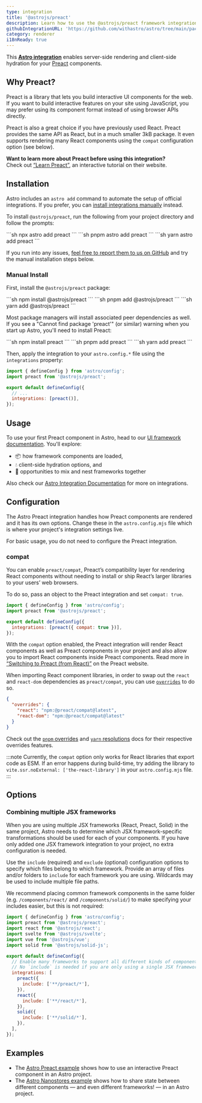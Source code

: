 ```yaml
---
type: integration
title: '@astrojs/preact'
description: Learn how to use the @astrojs/preact framework integration to extend component support in your Astro project.
githubIntegrationURL: 'https://github.com/withastro/astro/tree/main/packages/integrations/preact/'
category: renderer
i18nReady: true
---
```



This **[Astro integration][astro-integration]** enables server-side rendering and client-side hydration for your [Preact](https://preactjs.com/) components.

## Why Preact?

Preact is a library that lets you build interactive UI components for the web. If you want to build interactive features on your site using JavaScript, you may prefer using its component format instead of using browser APIs directly.

Preact is also a great choice if you have previously used React. Preact provides the same API as React, but in a much smaller 3kB package. It even supports rendering many React components using the `compat` configuration option (see below).

**Want to learn more about Preact before using this integration?**\
Check out [“Learn Preact”](https://preactjs.com/tutorial), an interactive tutorial on their website.

## Installation

Astro includes an `astro add` command to automate the setup of official integrations. If you prefer, you can [install integrations manually](#manual-install) instead.

To install `@astrojs/preact`, run the following from your project directory and follow the prompts:

<PackageManagerTabs>
  <Fragment slot="npm">
  ```sh
  npx astro add preact
  ```
  </Fragment>
  <Fragment slot="pnpm">
  ```sh
  pnpm astro add preact
  ```
  </Fragment>
  <Fragment slot="yarn">
  ```sh
  yarn astro add preact
  ```
  </Fragment>
</PackageManagerTabs>

If you run into any issues, [feel free to report them to us on GitHub](https://github.com/withastro/astro/issues) and try the manual installation steps below.

### Manual Install

First, install the `@astrojs/preact` package:

<PackageManagerTabs>
  <Fragment slot="npm">
  ```sh
  npm install @astrojs/preact
  ```
  </Fragment>
  <Fragment slot="pnpm">
  ```sh
  pnpm add @astrojs/preact
  ```
  </Fragment>
  <Fragment slot="yarn">
  ```sh
  yarn add @astrojs/preact
  ```
  </Fragment>
</PackageManagerTabs>

Most package managers will install associated peer dependencies as well. If you see a "Cannot find package 'preact'" (or similar) warning when you start up Astro, you'll need to install Preact:

<PackageManagerTabs>
  <Fragment slot="npm">
  ```sh
  npm install preact
  ```
  </Fragment>
  <Fragment slot="pnpm">
  ```sh
  pnpm add preact
  ```
  </Fragment>
  <Fragment slot="yarn">
  ```sh
  yarn add preact
  ```
  </Fragment>
</PackageManagerTabs>

Then, apply the integration to your `astro.config.*` file using the `integrations` property:

```js title="astro.config.mjs" ins={2} ins="preact()"
import { defineConfig } from 'astro/config';
import preact from '@astrojs/preact';

export default defineConfig({
  // ...
  integrations: [preact()],
});
```

## Usage

To use your first Preact component in Astro, head to our [UI framework documentation][astro-ui-frameworks]. You'll explore:

* 📦 how framework components are loaded,
* 💧 client-side hydration options, and
* 🤝 opportunities to mix and nest frameworks together

Also check our [Astro Integration Documentation][astro-integration] for more on integrations.

## Configuration

The Astro Preact integration handles how Preact components are rendered and it has its own options. Change these in the `astro.config.mjs` file which is where your project's integration settings live.

For basic usage, you do not need to configure the Preact integration.

### compat

You can enable `preact/compat`, Preact’s compatibility layer for rendering React components without needing to install or ship React’s larger libraries to your users’ web browsers.

To do so, pass an object to the Preact integration and set `compat: true`.

```js title="astro.config.mjs" "compat: true"
import { defineConfig } from 'astro/config';
import preact from '@astrojs/preact';

export default defineConfig({
  integrations: [preact({ compat: true })],
});
```

With the `compat` option enabled, the Preact integration will render React components as well as Preact components in your project and also allow you to import React components inside Preact components. Read more in [“Switching to Preact (from React)”](https://preactjs.com/guide/v10/switching-to-preact) on the Preact website.

When importing React component libraries, in order to swap out the `react` and `react-dom` dependencies as `preact/compat`, you can use [`overrides`](https://docs.npmjs.com/cli/v8/configuring-npm/package-json#overrides) to do so.

```json title="package.json"
{
  "overrides": {
    "react": "npm:@preact/compat@latest",
    "react-dom": "npm:@preact/compat@latest"
  }
}
```

Check out the [`pnpm` overrides](https://pnpm.io/package_json#pnpmoverrides) and [`yarn` resolutions](https://yarnpkg.com/configuration/manifest#resolutions) docs for their respective overrides features.

:::note
Currently, the `compat` option only works for React libraries that export code as ESM. If an error happens during build-time, try adding the library to `vite.ssr.noExternal: ['the-react-library']` in your `astro.config.mjs` file.
:::

## Options

### Combining multiple JSX frameworks

When you are using multiple JSX frameworks (React, Preact, Solid) in the same project, Astro needs to determine which JSX framework-specific transformations should be used for each of your components. If you have only added one JSX framework integration to your project, no extra configuration is needed.

Use the `include` (required) and `exclude` (optional) configuration options to specify which files belong to which framework. Provide an array of files and/or folders to `include` for each framework you are using. Wildcards may be used to include multiple file paths.

We recommend placing common framework components in the same folder (e.g. `/components/react/` and `/components/solid/`) to make specifying your includes easier, but this is not required:

```js title="astro.config.mjs"
import { defineConfig } from 'astro/config';
import preact from '@astrojs/preact';
import react from '@astrojs/react';
import svelte from '@astrojs/svelte';
import vue from '@astrojs/vue';
import solid from '@astrojs/solid-js';

export default defineConfig({
  // Enable many frameworks to support all different kinds of components.
  // No `include` is needed if you are only using a single JSX framework!
  integrations: [
    preact({
      include: ['**/preact/*'],
    }),
    react({
      include: ['**/react/*'],
    }),
    solid({
      include: ['**/solid/*'],
    }),
  ],
});
```

## Examples

* The [Astro Preact example](https://github.com/withastro/astro/tree/latest/examples/framework-preact) shows how to use an interactive Preact component in an Astro project.
* The [Astro Nanostores example](https://github.com/withastro/astro/tree/latest/examples/with-nanostores) shows how to share state between different components — and even different frameworks! — in an Astro project.

[astro-integration]: /en/guides/integrations-guide/

[astro-ui-frameworks]: /en/guides/framework-components/#using-framework-components
